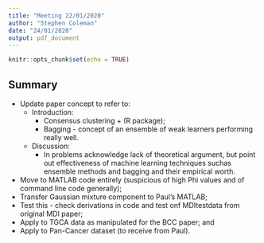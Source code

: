 ```yaml
---
title: "Meeting 22/01/2020"
author: "Stephen Coleman"
date: "24/01/2020"
output: pdf_document
---
```


```r
knitr::opts_chunk$set(echo = TRUE)
```

## Summary

* Update paper concept to refer to:
  * Introduction:
    * Consensus clustering + (R package);
    * Bagging - concept of an ensemble of weak learners performing really well.
  * Discussion:
    * In problems acknowledge lack of theoretical argument, but point out effectiveness of machine learning techniques suchas ensemble methods and bagging and their empirical worth.
* Move to MATLAB code entirely (suspicious of high Phi values and of command line code generally);
* Transfer Gaussian mixture component to Paul's MATLAB;
* Test this - check derivations in code and test onf MDItestdata from original MDI paper;
* Apply to TGCA data as manipulated for the BCC paper; and
* Apply to Pan-Cancer dataset (to receive from Paul).